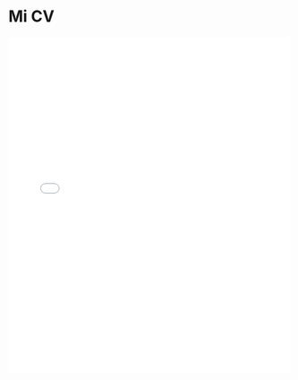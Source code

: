 # Mi CV

<iframe src="imagenes/cv_español.pdf" width="100%" height="600px" style="border: none;">
</iframe>

